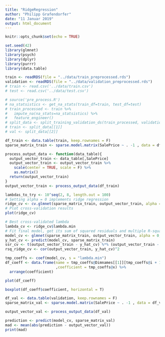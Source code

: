 ```yaml
---
title: "RidgeRegression"
author: "Philipp Grafendorfer"
date: "11 Januar 2019"
output: html_document
---
```


```r
knitr::opts_chunk$set(echo = TRUE)

set.seed(42)
library(glmnet)
library(psych)
library(dplyr)
library(purrr)
library(data.table)
```

```r
train <- readRDS(file = "../data/train_preprocessed.rds")
validation <- readRDS(file = "../data/validation_preprocessed.rds")
# train <- read.csv('../data/train.csv')
# test <- read.csv('../data/test.csv')
```

```r
# source('pre_process.R')
# na_statsistics <- get_na_stats(train_df=train, test_df=test)
# train_processed <- train %>% 
#   impute_na(na_stats=na_statsistics) %>%  
#   feature_engineer()
# split_data <- split_training_validation_ds(train_processed, validation_fraction=0.2)
# train <- split_data[[1]]
# val <- split_data[[2]]
```

```r
df_train <- data.table(train, keep.rownames = F)
sparse_matrix_train <- sparse.model.matrix(SalePrice ~ . -1 , data = df_train)

process_output_data <- function(data_table){
  output_vector_train <- data_table[,SalePrice]
  output_vector_train <- output_vector_train %>% 
    scale(center = TRUE, scale = F) %>% 
    as.matrix()
  return(output_vector_train)
}
output_vector_train <- process_output_data(df_train)
```


```r
lambdas_to_try <- 10^seq(2, 8, length.out = 100)
# Setting alpha = 0 implements ridge regression
ridge_cv <- cv.glmnet(sparse_matrix_train, output_vector_train, alpha = 0, lambda = lambdas_to_try, standardize = TRUE, nfolds = 10)
# Plot cross-validation results
plot(ridge_cv)
```

```r
# Best cross-validated lambda
lambda_cv <- ridge_cv$lambda.min
# Fit final model, get its sum of squared residuals and multiple R-squared
model_cv <- glmnet(sparse_matrix_train, output_vector_train, alpha = 0, lambda = lambda_cv, standardize = TRUE)
y_hat_cv <- predict(model_cv, sparse_matrix_train)
ssr_cv <- t(output_vector_train - y_hat_cv) %*% (output_vector_train - y_hat_cv)
rsq_ridge_cv <- cor(output_vector_train, y_hat_cv)^2
```

```r
tmp_coeffs <- coef(model_cv, s = "lambda.min")
df_coeff <- data.frame(name = tmp_coeffs@Dimnames[[1]][tmp_coeffs@i + 1]
                       ,coefficient = tmp_coeffs@x) %>% 
  arrange(coefficient)
```

```r
plot(df_coeff)
```

```r
boxplot(df_coeff$coefficient, horizontal = T)
```

```r
df_val <- data.table(validation, keep.rownames = F)
sparse_matrix_val <- sparse.model.matrix(SalePrice ~ . -1 , data = df_val)

output_vector_val <- process_output_data(df_val)
```

```r
prediction <- predict(model_cv, sparse_matrix_val)
mad <- mean(abs(prediction - output_vector_val))
print(mad)
```




